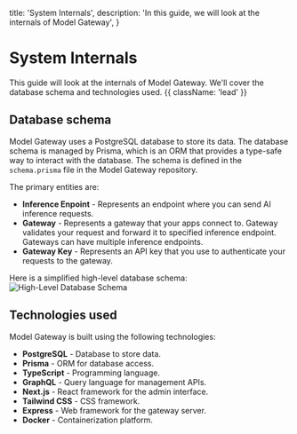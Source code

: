   title: 'System Internals',
  description:
    'In this guide, we will look at the internals of Model Gateway',
}

# System Internals

This guide will look at the internals of Model Gateway. We'll cover the database schema and technologies used. {{ className: 'lead' }}

## Database schema

Model Gateway uses a PostgreSQL database to store its data. The database schema is managed by Prisma, which is an ORM that provides a type-safe way to interact with the database. The schema is defined in the `schema.prisma` file in the Model Gateway repository.

The primary entities are:
- **Inference Enpoint** - Represents an endpoint where you can send AI inference requests.
- **Gateway** - Represents a gateway that your apps connect to. Gateway validates your request and forward it to specified inference endpoint. Gateways can have multiple inference endpoints.
- **Gateway Key** - Represents an API key that you use to authenticate your requests to the gateway.

Here is a simplified high-level database schema:
<img src="/docs/img/diagram/hl-database.svg" alt="High-Level Database Schema" />

## Technologies used

Model Gateway is built using the following technologies:
- **PostgreSQL** - Database to store data.
- **Prisma** - ORM for database access.
- **TypeScript** - Programming language.
- **GraphQL** - Query language for management APIs.
- **Next.js** - React framework for the admin interface.
- **Tailwind CSS** - CSS framework.
- **Express** - Web framework for the gateway server.
- **Docker** - Containerization platform.

